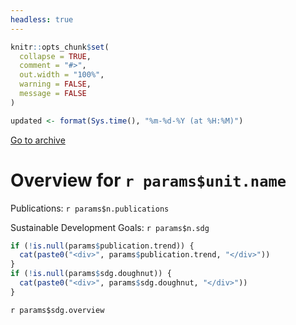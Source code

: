 ```yaml
---
headless: true
---
```


```r
knitr::opts_chunk$set(
  collapse = TRUE,
  comment = "#>",
  out.width = "100%",
  warning = FALSE,
  message = FALSE
)

```

```r
updated <- format(Sys.time(), "%m-%d-%Y (at %H:%M)")
```
<a id="archive-url" href="`r params$archive.url`">Go to archive</a>
<h1>Overview for `r params$unit.name`</h1>
<div id="stats-descriptives">
<p>Publications: <span class="stats-n">`r params$n.publications`</span></p>
<p>Sustainable Development Goals: <span class="stats-n">`r params$n.sdg`</span></p>
</div>

<div class="stats-graphs">
```r
if (!is.null(params$publication.trend)) { 
  cat(paste0("<div>", params$publication.trend, "</div>"))
}
if (!is.null(params$sdg.doughnut)) { 
  cat(paste0("<div>", params$sdg.doughnut, "</div>"))
}
```
</div>

<div id="sdg-overview">
  `r params$sdg.overview`
</div>